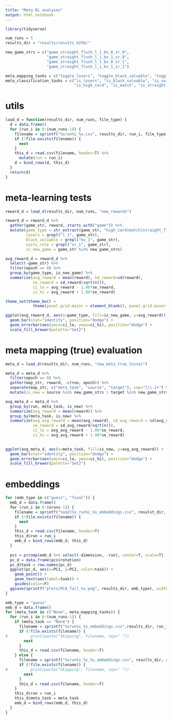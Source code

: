 ```yaml
---
title: "Meta RL analyses"
output: html_notebook
---
```


```r
library(tidyverse)
```

```r
num_runs = 5
results_dir = "results/results_h256/"

new_game_strs = c("game_straight_flush_l_1_bv_0_sr_0",
                  "game_straight_flush_l_1_bv_1_sr_0",
                  "game_straight_flush_l_1_bv_0_sr_1",
                  "game_straight_flush_l_1_bv_1_sr_1")

meta_mapping_tasks = c("toggle_losers", "toggle_black_valuable", "toggle_suits_rule")
meta_classification_tasks = c("is_losers", "is_black_valuable", "is_suits_rule",
                              "is_high_card", "is_match", "is_straight_flush", "is_pairs_and_high", "is_sum_under")
```

# utils

```r
load_d = function(results_dir, num_runs, file_type) {
  d = data.frame()
  for (run_i in 0:(num_runs-1)) {
    filename = sprintf("%srun%i_%s.csv", results_dir, run_i, file_type)
    if (!file.exists(filename)) {
      next
    }
    this_d = read.csv(filename, header=T) %>%
      mutate(run = run_i)
    d = bind_rows(d, this_d)
  }
  return(d)
}
```


# meta-learning tests

```r
reward_d = load_d(results_dir, num_runs, "new_rewards")

reward_d = reward_d %>%
  gather(game_str, reward, starts_with("game")) %>%
  mutate(game_type = str_extract(game_str, "high_card|match|straight_flush|pairs_and_high|sum_under"),
         losers = grepl("l_1", game_str),
         black_valuable = grepl("bv_1", game_str),
         suits_rule = grepl("sr_1", game_str),
         is_new_game = game_str %in% new_game_strs)
```

```r
avg_reward_d = reward_d %>%
  select(-game_str) %>%
  filter(epoch == 0) %>%
  group_by(game_type, is_new_game) %>%
  summarize(avg_reward = mean(reward), sd_reward=sd(reward),
            se_reward = sd_reward/sqrt(n()), 
            ci_lo = avg_reward - 1.96*se_reward, 
            ci_hi = avg_reward + 1.96*se_reward)
```

```r
theme_set(theme_bw() + 
            theme(panel.grid.major = element_blank(), panel.grid.minor = element_blank()))
```

```r
ggplot(avg_reward_d, aes(x=game_type, fill=is_new_game, y=avg_reward)) +
  geom_bar(stat="identity", position="dodge") +
  geom_errorbar(aes(ymin=ci_lo, ymax=ci_hi), position="dodge") +
  scale_fill_brewer(palette="Set2")
```

# meta mapping (true) evaluation

```r
meta_d = load_d(results_dir, num_runs, "new_meta_true_losses")

meta_d = meta_d %>%
  filter(epoch == 0) %>%
  gather(map_str, reward, -c(run, epoch)) %>%
  separate(map_str, c("meta_task", "source", "target"), sep="[\\.]+") %>%
  mutate(is_new = source %in% new_game_strs | target %in% new_game_strs)
```

```r
avg_meta_d = meta_d %>%
  group_by(run, meta_task, is_new) %>%
  summarize(avg_reward = mean(reward)) %>%
  group_by(meta_task, is_new) %>%
  summarize(avg_avg_reward = mean(avg_reward), sd_avg_reward = sd(avg_reward),
            se_reward = sd_avg_reward/sqrt(n()), 
            ci_lo = avg_avg_reward - 1.96*se_reward, 
            ci_hi = avg_avg_reward + 1.96*se_reward)
  
```

```r
ggplot(avg_meta_d, aes(x=meta_task, fill=is_new, y=avg_avg_reward)) +
  geom_bar(stat="identity", position="dodge") +
  geom_errorbar(aes(ymin=ci_lo, ymax=ci_hi), position="dodge") +
  scale_fill_brewer(palette="Set2")
```

# embeddings

```r
for (emb_type in c("guess", "final")) {
  emb_d = data.frame()
  for (run_i in 0:(nruns-1)) {
    filename = sprintf("%sm2l%s_run%i_%s_embeddings.csv", resulst_dir, run_i, emb_type)
    if (!file.exists(filename)) {
      next
    }
    this_d = read.csv(filename, header=T)
    this_d$run = run_i
    emb_d = bind_rows(emb_d, this_d)
  }
  
  pcs = prcomp(emb_d %>% select(-dimension, -run), center=T, scale=T)
  pc_d = data.frame(pcs$rotation)
  pc_d$task = row.names(pc_d)
  ggplot(pc_d, aes(x=PC1, y=PC2, color=task)) +
    geom_point() +
    geom_text(aes(label=task)) +
    guides(color=F)
  ggsave(sprintf("plots/PCA_full_%s.png", results_dir, emb_type), width=7, height=7)
}
```

```r
emb_type = "guess"
emb_d = data.frame()
for (meta_task in c("None", meta_mapping_tasks)) {
  for (run_i in 0:(num_runs-1)) {
    if (meta_task == "None") {
      filename = sprintf("%srun%i_%s_embeddings.csv",results_dir, run_i, emb_type)
      if (!file.exists(filename)) {
#          print(paste("Skipping", filename, sep=" "))
        next 
      }
      this_d = read.csv(filename, header=T)
    } else {
      filename = sprintf("%srun%i_%s_%s_embeddings.csv", results_dir, run_i, meta_task, emb_type)
      if (!file.exists(filename)) {
#          print(paste("Skipping", filename, sep=" "))
        next 
      }
      this_d = read.csv(filename, header=T)
    }
    this_d$run = run_i
    this_d$meta_task = meta_task
    emb_d = bind_rows(emb_d, this_d)
  }
}
```

```r

```
